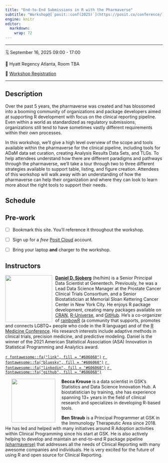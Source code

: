 ```yaml
---
title: "End-to-End Submissions in R with the Pharmaverse"
subtitle: "Workshop@[`posit::conf(2025)`](https://posit.co/conference/)"
engine: knitr
editor: 
  markdown: 
    wrap: 72
---
```


------------------------------------------------------------------------

🗓️ September 16, 2025  09:00 - 17:00 

🏨 Hyatt Regency Atlanta, Room TBA

📝 [Workshop Registration](http://pos.it/conf)

------------------------------------------------------------------------

## Description

<!-- TODO: UPDATE ABSTRACT -->

Over the past 5 years, the pharmaverse was created and has blossomed
into a booming community of organizations and package developers aimed
at supporting R development with focus on the clinical reporting
pipeline. Even within a world as standardized as regulatory submissions,
organizations still tend to have sometimes vastly different requirements
within their own processes.

In this workshop, we’ll give a high level overview of the scope and
tools available within the pharmaverse for the clinical pipeline,
including tools for ADaM data set curation, creating Analysis Results
Data Sets, and TLGs. To help attendees understand how there are
different paradigms and pathways through the pharmaverse, we’ll take a
tour through two to three different strategies available to support
table, listing, and figure creation. Attendees of this workshop will
walk away with an understanding of how the pharmaverse can help their
organization and where they can look to learn more about the right tools
to support their needs.

## Schedule



## Pre-work

- [ ] Bookmark this site. You'll reference it throughout the workshop.  <!-- [pos.it/pharmaverse_24](https://posit-conf-2024.github.io/pharmaverse/) -->

- [ ] Sign up for a *free* [Posit Cloud](https://posit.cloud/) account.

- [ ] Bring your laptop **and** charger to the workshop.


## Instructors

![](images/dan-circle.png){style="float:left;padding: 0 10px 0 0;"
fig-alt="Headshot of Daniel Sjoberg" width="150"}

[**Daniel D. Sjoberg**](https://www.danieldsjoberg.com/) (he/him) is a
Senior Principal Data Scientist at Genentech. Previously, he was a Lead
Data Science Manager at the Prostate Cancer Clinical Trials Consortium,
and a Senior Biostatistician at Memorial Sloan Kettering Cancer Center
in New York City. He enjoys R package development, creating many
packages available on [CRAN](https://cran.r-project.org/web/packages/),
[R-Universe](https://ddsjoberg.r-universe.dev/ui#packages), and
[GitHub](https://github.com/ddsjoberg). He's a co-organizer of 
[rainbowR](https://rainbowr.netlify.app/) (a community that supports, promotes 
and connects LGBTQ+ people who code in the R language) and of the [R Medicine Conference](https://rconsortium.github.io/RMedicine_website/). 
His research interests include
adaptive methods in clinical trials, precision medicine, and predictive
modeling. Daniel is the winner of the 2021 American Statistical
Association (ASA) Innovation in Statistical Programming and Analytics
award.

[`r fontawesome::fa("link", fill = "#606060")`](https://www.danieldsjoberg.com/)
[`r fontawesome::fa("bluesky", fill = "#606060")`](https://bsky.app/profile/ddsjoberg.bsky.social)
[`r fontawesome::fa("linkedin", fill = "#606060")`](https://www.linkedin.com/in/ddsjoberg/)
[`r fontawesome::fa("github", fill = "#606060")`](https://github.com/ddsjoberg/)

![](images/becca.png){style="float:left;padding: 0 20px 0 20px;"
fig-alt="Headshot of Becca Krouse" width="140"}

**Becca Krouse** is a data scientist in GSK's Statistics and Data
Science Innovation Hub. A biostatistician by training, she has
experience spanning 13+ years in the field of clinical research and
specializes in developing R-based tools.

**Ben Straub** is a Principal Programmer at GSK in the Immunology Therapeutic Area since 2018.  
He has led and helped with many initiatives around R Adoption activities within Clinical Programming 
since his start at GSK.  He is also actively helping to develop and maintain an end-to-end R package pipeline 
[(pharmaverse)](https://pharmaverse.org/) that addresses all the needs of Clinical Reporting with
many awesome companies and individuals.  He is very excited for the future of using R and open
source for Clinical Reporting.  
